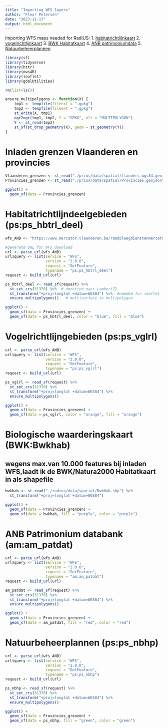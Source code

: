 ```yaml
---
title: "Importing WFS layers"
author: "Fleur Petersen"
date: "2023-11-17"
output: html_document
---
```


Importing WFS maps needed for RadIUS: 
    1. [habitatrichtlijnkaart](https://www.vlaanderen.be/datavindplaats/catalogus/habitatrichtlijndeelgebieden)
    2. [vogelrichtlijnkaart](https://www.vlaanderen.be/datavindplaats/catalogus/vogelrichtlijngebieden)
    3. [BWK Habitatkaart](https://www.vlaanderen.be/datavindplaats/catalogus/biologische-waarderingskaart-en-natura-2000-habitatkaart-toestand-2020)
    4. [ANB patrimoniumdata](https://www.vlaanderen.be/datavindplaats/catalogus/openbare-bossen-en-natuurdomeinen-beheerd-door-anb-in-naam-van-de-vlaamse-overheid) 
    5. [Natuurbeheerplannen](https://www.vlaanderen.be/datavindplaats/catalogus/natuurbeheerplannen)

```r
library(sf)
library(tidyverse) 
library(httr)
library(ows4R) 
library(leaflet)
library(gdalUtilities)
```


```r
rm(list=ls())
```

```r
ensure_multipolygons <- function(X) {
    tmp1 <- tempfile(fileext = ".gpkg")
    tmp2 <- tempfile(fileext = ".gpkg")
    st_write(X, tmp1)
    ogr2ogr(tmp1, tmp2, f = "GPKG", nlt = "MULTIPOLYGON")
    Y <- st_read(tmp2)
    st_sf(st_drop_geometry(X), geom = st_geometry(Y))
}
```

# Inladen grenzen Vlaanderen en provincies

```r
Vlaanderen_grenzen <- st_read("./prius/data/spatial/flanders_wgs84.geojson")
Provincies_grenzen <- st_read("./prius/data/spatial/Provincies.geojson")

ggplot() +
  geom_sf(data = Provincies_grenzen)
```

# Habitatrichtlijndeelgebieden (ps:ps_hbtrl_deel)

```r
wfs_ANB <- "https://www.mercator.vlaanderen.be/raadpleegdienstenmercatorpubliek/wfs"

#generate URL for WFS download
url <- parse_url(wfs_ANB)
url$query <- list(service = "WFS",
                  version = "2.0.0", 
                  request = "GetFeature",
                  typename = "ps:ps_hbtrl_deel")
request <- build_url(url)

ps_hbtrl_deel <- read_sf(request) %>%
  st_set_crs(31370) %>%  # omzetten naar Lambert72
  st_transform("+proj=longlat +datum=WGS84") %>%  #needed for leaflet
  ensure_multipolygons()   # multisurface to multipolygon
```

```r
ggplot() +
  geom_sf(data = Provincies_grenzen) +
  geom_sf(data = ps_hbtrl_deel, color = "blue", fill = "blue")
```

# Vogelrichtlijngebieden (ps:ps_vglrl)

```r
url <- parse_url(wfs_ANB)
url$query <- list(service = "WFS",
                  version = "2.0.0", 
                  request = "GetFeature",
                  typename = "ps:ps_vglrl")
request <- build_url(url)

ps_vglrl <- read_sf(request) %>%
  st_set_crs(31370) %>%  
  st_transform("+proj=longlat +datum=WGS84") %>%  
  ensure_multipolygons()   
```

```r
ggplot() +
  geom_sf(data = Provincies_grenzen) +
  geom_sf(data = ps_vglrl, color = "orange", fill = "orange")
```

# Biologische waarderingskaart (BWK:Bwkhab)

## wegens max.van 10.000 features bij inladen WFS,laadt ik de BWK/Natura2000 Habitatkaart in als shapefile

```r
bwkhab <- st_read("./radius/data/spatial/BwkHab.shp") %>%
  st_transform("+proj=longlat +datum=WGS84")
```

```r
ggplot() +
  geom_sf(data = Provincies_grenzen) +
  geom_sf(data = bwkhab, fill = "purple", color = "purple")
```

# ANB Patrimonium databank (am:am_patdat)

```r
url <- parse_url(wfs_ANB)
url$query <- list(service = "WFS",
                  version = "2.0.0", 
                  request = "GetFeature",
                  typename = "am:am_patdat")
request <- build_url(url)

am_patdat <- read_sf(request) %>%
  st_set_crs(31370) %>%  
  st_transform("+proj=longlat +datum=WGS84") %>%  
  ensure_multipolygons()   
```

```r
ggplot() +
  geom_sf(data = Provincies_grenzen) +
  geom_sf(data = am_patdat, fill = "red", color = "red")
```

# Natuurbeheerplannen (ps:ps_nbhp)

```r
url <- parse_url(wfs_ANB)
url$query <- list(service = "WFS",
                  version = "2.0.0", 
                  request = "GetFeature",
                  typename = "ps:ps_nbhp")
request <- build_url(url)

ps_nbhp <- read_sf(request) %>%
  st_set_crs(31370) %>%  
  st_transform("+proj=longlat +datum=WGS84") %>%  
  ensure_multipolygons()   
```

```r
ggplot() +
  geom_sf(data = Provincies_grenzen) +
  geom_sf(data = ps_nbhp, fill = "green", color = "green")
```
